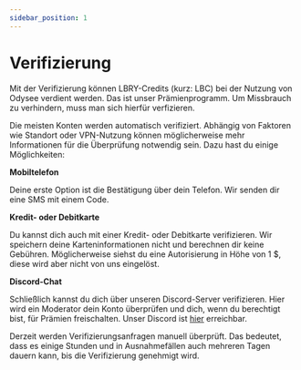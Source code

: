 ---
sidebar_position: 1
---

# Verifizierung

Mit der Verifizierung können LBRY-Credits (kurz: LBC) bei der Nutzung von Odysee verdient werden. Das ist unser Prämienprogramm. Um Missbrauch zu verhindern, muss man sich hierfür verfizieren.

Die meisten Konten werden automatisch verifiziert. Abhängig von Faktoren wie Standort oder VPN-Nutzung können möglicherweise mehr Informationen für die Überprüfung notwendig sein. Dazu hast du einige Möglichkeiten:

**Mobiltelefon**

Deine erste Option ist die Bestätigung über dein Telefon. Wir senden dir eine SMS mit einem Code.

**Kredit- oder Debitkarte**

Du kannst dich auch mit einer Kredit- oder Debitkarte verifizieren. Wir speichern deine Karteninformationen nicht und berechnen dir keine Gebühren. Möglicherweise siehst du eine Autorisierung in Höhe von 1 $, diese wird aber nicht von uns eingelöst.

**Discord-Chat**

Schließlich kannst du dich über unseren Discord-Server verifizieren. Hier wird ein Moderator dein Konto überprüfen und dich, wenn du berechtigt bist, für Prämien freischalten. Unser Discord ist [hier](https://discord.com/invite/sWedwsNWjX) erreichbar.

Derzeit werden Verifizierungsanfragen manuell überprüft. Das bedeutet, dass es einige Stunden und in Ausnahmefällen auch mehreren Tagen dauern kann, bis die Verifizierung genehmigt wird.
